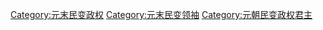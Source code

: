 [[Category:元末民变政权|Category:元末民变政权]]
[[Category:元末民变领袖|Category:元末民变领袖]]
[[Category:元朝民变政权君主|Category:元朝民变政权君主]]